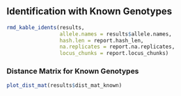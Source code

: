 ## Identification with Known Genotypes

```r
rmd_kable_idents(results,
                 allele.names = results$allele.names,
                 hash.len = report.hash_len,
                 na.replicates = report.na.replicates,
                 locus_chunks = report.locus_chunks)
```

### Distance Matrix for Known Genotypes

```r
plot_dist_mat(results$dist_mat_known)
```

